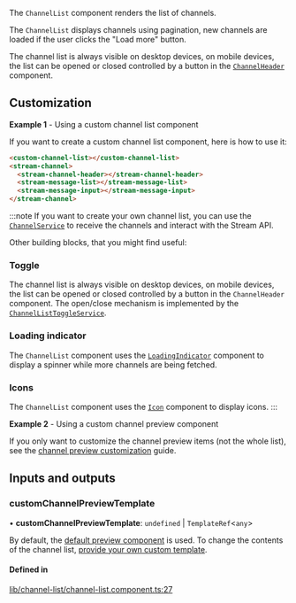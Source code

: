 The `ChannelList` component renders the list of channels.

The `ChannelList` displays channels using pagination, new channels are loaded if the user clicks the "Load more" button.

The channel list is always visible on desktop devices, on mobile devices, the list can be opened or closed controlled by a button in the [`ChannelHeader`](./ChannelHeaderComponent.mdx) component.

## Customization

**Example 1** - Using a custom channel list component

If you want to create a custom channel list component, here is how to use it:

```html
<custom-channel-list></custom-channel-list>
<stream-channel>
  <stream-channel-header></stream-channel-header>
  <stream-message-list></stream-message-list>
  <stream-message-input></stream-message-input>
</stream-channel>
```

:::note
If you want to create your own channel list, you can use the [`ChannelService`](../services/ChannelService.mdx) to receive the channels and interact with the Stream API.

Other building blocks, that you might find useful:

### Toggle

The channel list is always visible on desktop devices, on mobile devices, the list can be opened or closed controlled by a button in the `ChannelHeader` component. The open/close mechanism is implemented by the [`ChannelListToggleService`](../services/ChannelListToggleService.mdx).

### Loading indicator

The `ChannelList` component uses the [`LoadingIndicator`](./LoadingIndicatorComponent.mdx) component to display a spinner while more channels are being fetched.

### Icons

The `ChannelList` component uses the [`Icon`](./IconComponent.mdx) component to display icons.
:::

**Example 2** - Using a custom channel preview component

If you only want to customize the channel preview items (not the whole list), see the [channel preview customization](./ChannelPreviewComponent.mdx/#customization) guide.

[//]: # "Start of generated content"
## Inputs and outputs 


### customChannelPreviewTemplate

• **customChannelPreviewTemplate**: `undefined` \| `TemplateRef`<`any`\>

By default, the [default preview component](./ChannelPreviewComponent.mdx) is used. To change the contents of the channel list, [provide your own custom template](./ChannelPreviewComponent.mdx/#customization).

#### Defined in

[lib/channel-list/channel-list.component.ts:27](https://github.com/GetStream/stream-chat-angular/blob/c5c9ba4/projects/stream-chat-angular/src/lib/channel-list/channel-list.component.ts#L27)

[//]: # "End of generated content"
